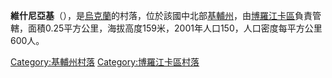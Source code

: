 {{coord|50|37|38|N|29|44|52|E|scale:30000|display=title}}

'''維什尼亞基'''（{{lang-uk|Вишняки}}），是[[烏克蘭|烏克蘭]]的村落，位於該國中北部[[基輔州|基輔州]]，由[[博羅江卡區|博羅江卡區]]負責管轄，面積0.25平方公里，海拔高度159米，2001年人口150，人口密度每平方公里600人。

{{DEFAULTSORT:Вишняки}}
[[Category:基輔州村落|Category:基輔州村落]]
[[Category:博羅江卡區村落|Category:博羅江卡區村落]]


{{Kiev-geo-stub}}